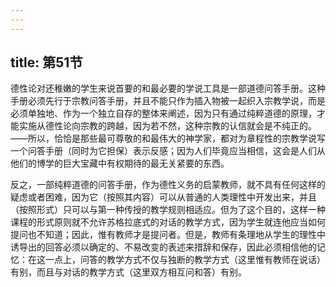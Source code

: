 ```yaml
---
---
---
```

title: 第51节
---




德性论对还稚嫩的学生来说首要的和最必要的学说工具是一部道德问答手册。这种手册必须先行于宗教问答手册，并且不能只作为插入物被一起织入宗教学说，而是必须单独地、作为一个独立自存的整体来阐述，因为只有通过纯粹道德的原理，才能实施从德性论向宗教的跨越，因为若不然，这种宗教的认信就会是不纯正的。——所以，恰恰是那些最可尊敬的和最伟大的神学家，都对为章程性的宗教学说写一个问答手册（同时为它担保）表示反感；因为人们毕竟应当相信，这会是人们从他们的博学的巨大宝藏中有权期待的最无关紧要的东西。

反之，一部纯粹道德的问答手册，作为德性义务的启蒙教师，就不具有任何这样的疑虑或者困难，因为它（按照其内容）可以从普通的人类理性中开发出来，并且（按照形式）只可以与第一种传授的教学规则相适应。但为了这个目的，这样一种课程的形式原则就不允许苏格拉底式的对话的教学方式，因为学生就连他应当如何提问也不知道；因此，惟有教师才是提问者。但是，教师有条理地从学生的理性中诱导出的回答必须以确定的、不易改变的表述来措辞和保存，因此必须相信他的记忆：在这一点上，问答的教学方式不仅与独断的教学方式（这里惟有教师在说话）有别，而且与对话的教学方式（这里双方相互问和答）有别。